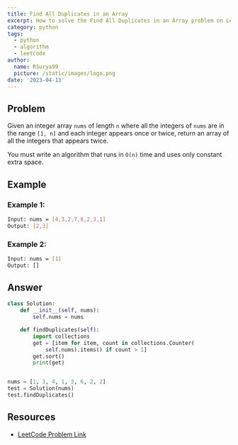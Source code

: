 ```yaml
---
title: Find All Duplicates in an Array
excerpt: How to solve the Find All Duplicates in an Array problem on LeetCode
category: python
tags:
  - python
  - algorithm
  - leetcode
author:
  name: RSurya99
  picture: /static/images/logo.png
date: '2023-04-13'
---
```


## Problem

Given an integer array `nums` of length `n` where all the integers of `nums` are in the range `[1, n]` and each integer appears once or twice, return an array of all the integers that appears twice.

You must write an algorithm that runs in `O(n)` time and uses only constant extra space.

## Example

### Example 1:

```bash
Input: nums = [4,3,2,7,8,2,3,1]
Output: [2,3]
```

### Example 2:

```bash
Input: nums = [1]
Output: []
```

## Answer

```py
class Solution:
    def __init__(self, nums):
        self.nums = nums

    def findDuplicates(self):
        import collections
        get = [item for item, count in collections.Counter(
            self.nums).items() if count > 1]
        get.sort()
        print(get)


nums = [1, 3, 4, 1, 3, 6, 2, 2]
test = Solution(nums)
test.findDuplicates()
```

## Resources

- [LeetCode Problem Link](https://leetcode.com/problems/find-all-duplicates-in-an-array/)
